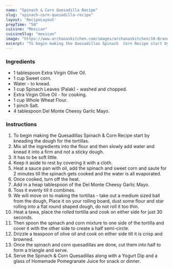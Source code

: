 ---
name: "Spinach & Corn Quesadilla Recipe"
slug: "spinach-corn-quesadilla-recipe"
layout: 'RecipeLayout'
prepTime: "50"
cuisine: "Mexican"
cuisineSlug: "mexican"
image: "https://www.archanaskitchen.com/images/archanaskitchen/10-Brands/DelMonte-KidsRecipes/Quesadillas_Spinach_and_Corn_Recipe_-_Kids_Recipes_Made_With_Del_Monte-2.jpg"
excerpt: "To begin making the Quesadillas Spinach  Corn Recipe start by kneading the dough for the tortillas"
---

### Ingredients

- 1 tablespoon Extra Virgin Olive Oil.
- 1 cup Sweet corn.
- Water - to knead.
- 1 cup Spinach Leaves (Palak) - washed and chopped.
- Extra Virgin Olive Oil - for cooking.
- 1 cup Whole Wheat Flour.
- 1 pinch Salt.
- 4 tablespoon Del Monte Cheesy Garlic Mayo.

### Instructions

1. To begin making the Quesadillas Spinach & Corn Recipe start by kneading the dough for the tortillas.
1. Mix all the ingredients into the flour and then slowly add water and knead it into a firm and not a sticky dough.
1. It has to be soft little.
1. Keep it aside to rest by covering it with a cloth.
1. Heat a sauce pan with oil, add the spinach and sweet corn and saute for 2 minutes till the spinach gets cooked and the water is all evaporated.
1. Once cooked, turn off the heat.
1. Add in a heap tablespoon of the Del Monte Cheesy Garlic Mayo.
1. Toss it evenly till it combines.
1. We will move on to making the tortillas - take out a medium sized ball from the dough, Place it on your rolling board, dust some flour and star rolling into a flat round shaped dough, do not roll it too thin.
1. Heat a tawa, place the rolled tortilla and cook on either side for just 30 seconds.
1. Then spoon the spinach and corn mixture to one side of the tortilla and cover it with the other side to create a half semi-circle.
1. Drizzle a teaspoon of olive oil and cook on either side till it is crisp and browned.
1. Once the spinach and corn quesadillas are done, cut them into half to form a triangle and serve.
1. Serve the Spinach & Corn Quesadillas along with a Yogurt Dip and a glass of Homemade Pomegranate Juice for snack or dinner.
